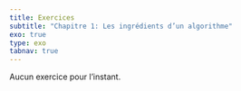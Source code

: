 ```yaml
---
title: Exercices
subtitle: "Chapitre 1: Les ingrédients d’un algorithme"
exo: true
type: exo
tabnav: true
---
```

Aucun exercice pour l'instant.
